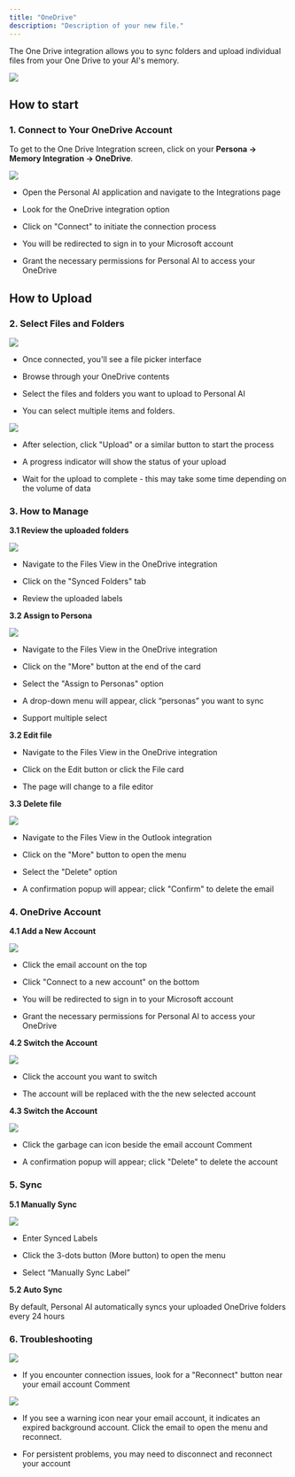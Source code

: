 ```yaml
---
title: "OneDrive"
description: "Description of your new file."
---
```


The One Drive integration allows you to sync folders and upload individual files from your One Drive to your AI's memory.

![](image.png)

## How to start

### 1. Connect to Your OneDrive Account

To get to the One Drive Integration screen, click on your **Persona -> Memory Integration -> OneDrive**.

![](image.png)

* Open the Personal AI application and navigate to the Integrations page

* Look for the OneDrive integration option

* Click on "Connect" to initiate the connection process

* You will be redirected to sign in to your Microsoft account

* Grant the necessary permissions for Personal AI to access your OneDrive

## How to Upload

### 2. Select Files and Folders

![](image.png)

* Once connected, you'll see a file picker interface

* Browse through your OneDrive contents

* Select the files and folders you want to upload to Personal AI

* You can select multiple items and folders.

![](image.png)

* After selection, click "Upload" or a similar button to start the process

* A progress indicator will show the status of your upload

* Wait for the upload to complete - this may take some time depending on the volume of data

### 3. How to Manage

**3.1 Review the uploaded folders**

![](image.png)

* Navigate to the Files View in the OneDrive integration⁠⁠

* Click on the "Synced Folders" tab

* Review the uploaded labels



**3.2 Assign to Persona**

![](image.png)

* Navigate to the Files View in the OneDrive integration⁠⁠

* Click on the "More" button at the end of the card

* Select the "Assign to Personas" option⁠⁠

* A drop-down menu will appear, click “personas” you want to sync

* Support multiple select

**3.2 Edit file**

* Navigate to the Files View in the OneDrive integration⁠⁠

* Click on the Edit button or click the File card

* The page will change to a file editor

**3.3 Delete file**

![](image.png)

* Navigate to the Files View in the Outlook integration⁠⁠

* Click on the "More" button to open the menu⁠⁠

* Select the "Delete" option⁠⁠

* A confirmation popup will appear; click "Confirm" to delete the email⁠



### 4. OneDrive Account

**4.1 Add a New Account**

![](image.png)

* Click the email account on the top

* Click "Connect to a new account" on the bottom

* You will be redirected to sign in to your Microsoft account

* Grant the necessary permissions for Personal AI to access your OneDrive

**4.2 Switch the Account**

![](image.png)

* Click the account you want to switch

* The account will be replaced with the the new selected account

**4.3 Switch the Account**

![](image.png)

* Click the garbage can icon beside the email account
  Comment

* A confirmation popup will appear; click "Delete" to delete the account

### 5. Sync

**5.1 Manually Sync**

![](image.png)

* Enter Synced Labels

* Click the 3-dots button (More button) to open the menu

* Select “Manually Sync Label”

**5.2 Auto Sync**

By default, Personal AI automatically syncs your uploaded OneDrive folders every 24 hours

### 6. Troubleshooting[](#id-6.-troubleshooting)

![](image.png)

* If you encounter connection issues, look for a "Reconnect" button near your email account
  Comment

![](image.png)

* If you see a warning icon near your email account, it indicates an expired background account. Click the email to open the menu and reconnect.

* For persistent problems, you may need to disconnect and reconnect your account
